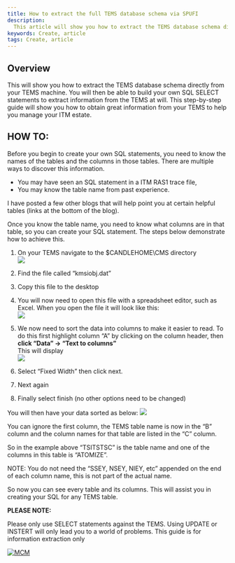 ```yaml
---
title: How to extract the full TEMS database schema via SPUFI
description:
  This article will show you how to extract the TEMS database schema directly from your TEMS machine. You will then be able to build your own SQL SELECT statements.
keywords: Create, article
tags: Create, article
---
```



[//]: # (Change the name and date parameters in the following line for it to appear correctly on the site)

<ArticleDetails name="Mark Leftwich" lastUpdated="Aug 8th" readTimeMinutes="15" />



## Overview
This will show you how to extract the TEMS database schema directly from your TEMS machine. You will then be able to build your own SQL SELECT statements to extract information from the TEMS at will. This step-by-step guide will show you how to obtain great information from your TEMS to help you manage your ITM estate. 

 

## HOW TO:

Before you begin to create your own SQL statements, you need to know the names of the tables and the columns in those tables. There are multiple ways to discover this information.

* You may have seen an SQL statement in a ITM RAS1 trace file,
* You may know the table name from past experience.
 

I have posted a few other blogs that will help point you at certain helpful tables (links at the bottom of the blog). 

 

Once you know the table name, you need to know what columns are in that table, so you can create your SQL statement. The steps below demonstrate how to achieve this.

 

1. On your TEMS navigate to the $CANDLEHOME\CMS directory  
![](supfi2-1.png)

2. Find the file called “kmsiobj.dat”

3. Copy this file to the desktop

4. You will now need to open this file with a spreadsheet editor, such as Excel. When you open the file it will look like this:  
![](supfi2-2.png)

5. We now need to sort the data into columns to make it easier to read. To do this first highlight column “A” by clicking on the column header, then
**click “Data” -> “Text to columns”**  
This will display  
![](supfi2-3.png)
6. Select “Fixed Width” then click next.

7. Next again

8. Finally select finish (no other options need to be changed)

You will then have your data sorted as below:
![](supfi2-4.png)

 

You can ignore the first column, the TEMS table name is now in the “B” column and the column names for that table are listed in the “C” column.

 

So in the example above “TSITSTSC” is the table name and one of the columns in this table is “ATOMIZE”.

NOTE: You do not need the “SSEY, NSEY, NIEY, etc” appended on the end of each column name, this is not part of the actual name.

 

So now you can see every table and its columns. This will assist you in creating your SQL for any TEMS table.


**PLEASE NOTE:**  

Please only use SELECT statements against the TEMS. Using UPDATE or INSTERT will only lead you to a world of problems. This guide is for information extraction only  


 



[![MCM](../../../images/SWAT_Header.gif)](https://ibmintegration.github.io/cp4mcm-swat-kb/)